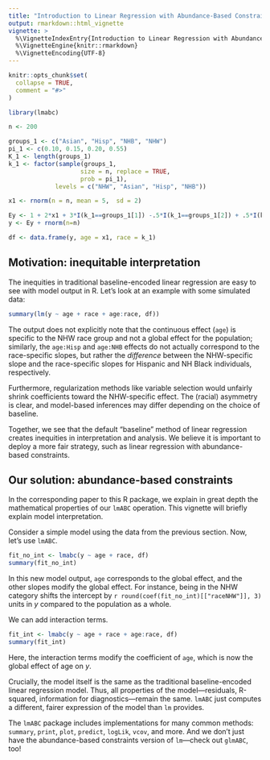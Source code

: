```yaml
---
title: "Introduction to Linear Regression with Abundance-Based Constraints"
output: rmarkdown::html_vignette
vignette: >
  %\VignetteIndexEntry{Introduction to Linear Regression with Abundance-Based Constraints}
  %\VignetteEngine{knitr::rmarkdown}
  %\VignetteEncoding{UTF-8}
---
```


```r
knitr::opts_chunk$set(
  collapse = TRUE,
  comment = "#>"
)
```

```r
library(lmabc)
```

```r
n <- 200

groups_1 <- c("Asian", "Hisp", "NHB", "NHW")
pi_1 <- c(0.10, 0.15, 0.20, 0.55)
K_1 <- length(groups_1)
k_1 <- factor(sample(groups_1,
                    size = n, replace = TRUE,
                    prob = pi_1),
             levels = c("NHW", "Asian", "Hisp", "NHB"))

x1 <- rnorm(n = n, mean = 5,  sd = 2)

Ey <- 1 + 2*x1 + 3*I(k_1==groups_1[1]) -.5*I(k_1==groups_1[2]) + .5*I(k_1==groups_1[2])*x1
y <- Ey + rnorm(n=n)

df <- data.frame(y, age = x1, race = k_1)
```

## Motivation: inequitable interpretation
The inequities in traditional baseline-encoded linear regression are easy to see with model output in R. Let's look at an example with some simulated data:

```r
summary(lm(y ~ age + race + age:race, df))
```

The output does not explicitly note that the continuous effect (`age`) is specific to the NHW race group and not a global effect for the population; similarly, the `age:Hisp` and `age:NHB` effects do not actually correspond to the race-specific slopes, but rather the _difference_ between the NHW-specific slope and the race-specific slopes for Hispanic and NH Black individuals, respectively.

Furthermore, regularization methods like variable selection would unfairly shrink coefficients toward the NHW-specific effect. The (racial) asymmetry is clear, and model-based inferences may differ depending on the choice of baseline.

Together, we see that the default "baseline" method of linear regression creates inequities in interpretation and analysis. We believe it is important to deploy a more fair strategy, such as linear regression with abundance-based constraints.

## Our solution: abundance-based constraints
In the corresponding paper to this R package, we explain in great depth the mathematical properties of our `lmABC` operation. This vignette will briefly explain model interpretation.

Consider a simple model using the data from the previous section. Now, let's use `lmABC`.

```r
fit_no_int <- lmabc(y ~ age + race, df)
summary(fit_no_int)
```

In this new model output, `age` corresponds to the global effect, and the other slopes modify the global effect. For instance, being in the NHW category shifts the intercept by `r round(coef(fit_no_int)[["raceNHW"]], 3)` units in $y$ compared to the population as a whole.

We can add interaction terms.

```r
fit_int <- lmabc(y ~ age + race + age:race, df)
summary(fit_int)
```

Here, the interaction terms modify the coefficient of `age`, which is now the global effect of age on $y$.

Crucially, the model itself is the same as the traditional baseline-encoded linear regression model. Thus, all properties of the model—residuals, R-squared, information for diagnostics—remain the same. `lmABC` just computes a different, fairer expression of the model than `lm` provides.

The `lmABC` package includes implementations for many common methods: `summary`, `print`, `plot`, `predict`, `logLik`, `vcov`, and more. And we don't just have the abundance-based constraints version of `lm`—check out `glmABC`, too!
